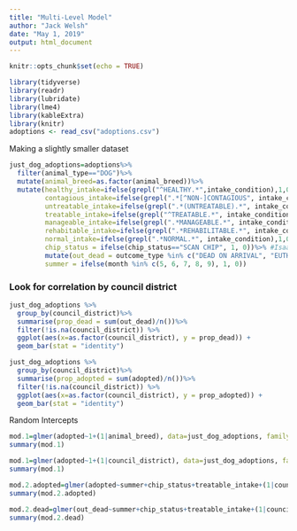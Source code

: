 ```yaml
---
title: "Multi-Level Model"
author: "Jack Welsh"
date: "May 1, 2019"
output: html_document
---
```


```r
knitr::opts_chunk$set(echo = TRUE)
```


```r
library(tidyverse)
library(readr)
library(lubridate)
library(lme4)
library(kableExtra)
library(knitr)
adoptions <- read_csv("adoptions.csv")
```



Making a slightly smaller dataset
```r
just_dog_adoptions=adoptions%>%
  filter(animal_type=="DOG")%>%
  mutate(animal_breed=as.factor(animal_breed))%>%
  mutate(healthy_intake=ifelse(grepl("^HEALTHY.*",intake_condition),1,0),
         contagious_intake=ifelse(grepl(".*[^NON-]CONTAGIOUS", intake_condition),1,0),
         untreatable_intake=ifelse(grepl(".*(UNTREATABLE).*", intake_condition),1,0),
         treatable_intake=ifelse(grepl("^TREATABLE.*", intake_condition),1,0),
         manageable_intake=ifelse(grepl(".*MANAGEABLE.*", intake_condition),1,0),
         rehabitable_intake=ifelse(grepl(".*REHABILITABLE.*", intake_condition),1,0),
         normal_intake=ifelse(grepl(".*NORMAL.*", intake_condition),1,0),
         chip_status = ifelse(chip_status=="SCAN CHIP", 1, 0))%>% #Isaac added this just to see how models change
         mutate(out_dead = outcome_type %in% c("DEAD ON ARRIVAL", "EUTHANIZED", "DIED"),
         summer = ifelse(month %in% c(5, 6, 7, 8, 9), 1, 0))
```

### Look for correlation by council district

```r
just_dog_adoptions %>%
  group_by(council_district)%>%
  summarise(prop_dead = sum(out_dead)/n())%>%
  filter(!is.na(council_district)) %>%
  ggplot(aes(x=as.factor(council_district), y = prop_dead)) +
  geom_bar(stat = "identity")
```

```r
just_dog_adoptions %>%
  group_by(council_district)%>%
  summarise(prop_adopted = sum(adopted)/n())%>%
  filter(!is.na(council_district)) %>%
  ggplot(aes(x=as.factor(council_district), y = prop_adopted)) +
  geom_bar(stat = "identity")
```


Random Intercepts
```r
mod.1=glmer(adopted~1+(1|animal_breed), data=just_dog_adoptions, family = "binomial")
summary(mod.1)

mod.1=glmer(adopted~1+(1|council_district), data=just_dog_adoptions, family = "binomial")
summary(mod.1)

```



```r
mod.2.adopted=glmer(adopted~summer+chip_status+treatable_intake+(1|council_district), data=just_dog_adoptions, family = "binomial")
summary(mod.2.adopted)

mod.2.dead=glmer(out_dead~summer+chip_status+treatable_intake+(1|council_district), data=just_dog_adoptions, family = "binomial")
summary(mod.2.dead)

```




